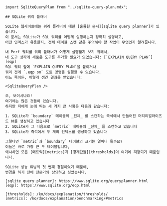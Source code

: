 ```mdx
import SqliteQueryPlan from "../sqlite-query-plan.mdx";

## SQLite 쿼리 플래너

SQLite 웹사이트에는 쿼리 플래너에 대한 [훌륭한 문서][sqlite query planner]가 있습니다.
이 문서는 SQLite가 SQL 쿼리를 어떻게 실행하는지 정확히 설명하고,
어떤 인덱스가 유용한지, 전체 테이블 스캔 같은 주의해야 할 작업이 무엇인지 알려줍니다.

내 Perf 쿼리를 쿼리 플래너가 어떻게 실행할지 보기 위해서,
내 도구 상자에 새로운 도구를 추가할 필요가 있었습니다: [`EXPLAIN QUERY PLAN`][eqp]
SQL 쿼리 앞에 `EXPLAIN QUERY PLAN`을 붙이거나
쿼리 전에 `.eqp on` 도트 명령을 실행할 수 있습니다.
어느 쪽이든, 이렇게 생긴 결과를 얻었습니다:

<SqliteQueryPlan />

오, 보이시나요!
여기에는 많은 것들이 있습니다.
하지만 저에게 눈에 띄는 세 가지 큰 사항은 다음과 같습니다:

1. SQLite가 `boundary` 테이블의 _전체_ 를 스캔하는 즉석에서 만들어진 머티리얼라이즈드 뷰를 생성하고 있습니다
2. SQLite가 그 다음으로 `metric` 테이블의 _전체_ 를 스캔하고 있습니다
3. SQLite가 즉석에서 두 개의 인덱스를 생성하고 있습니다

그렇다면 `metric`과 `boundary` 테이블의 크기는 얼마나 될까요?
이들은 바로 가장 큰 두 테이블입니다,
왜냐하면 모든 [메트릭][metrics]과 [경계값들][thresholds]이 여기에 저장되기 때문입니다.

SQLite 성능 튜닝의 첫 번째 경험이었기 때문에,
변경을 하기 전에 전문가와 상의하고 싶었습니다.

[sqlite query planner]: https://www.sqlite.org/queryplanner.html
[eqp]: https://www.sqlite.org/eqp.html

[thresholds]: /ko/docs/explanation/thresholds/
[metrics]: /ko/docs/explanation/benchmarking/#metrics
```